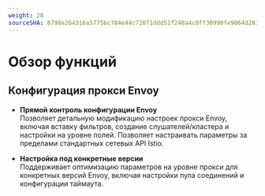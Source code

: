 ```yaml
---
weight: 20
sourceSHA: 8798e264316a5775bc784e44c72071ddd51f248a4c0ff30990fe9064d283a111
---
```


# Обзор функций

## Конфигурация прокси Envoy

- **Прямой контроль конфигурации Envoy**\
  Позволяет детальную модификацию настроек прокси Envoy, включая вставку фильтров, создание слушателей/кластера и настройки на уровне полей. Позволяет настраивать параметры за пределами стандартных сетевых API Istio.

- **Настройка под конкретные версии**\
  Поддерживает оптимизацию параметров на уровне прокси для конкретных версий Envoy, включая настройки пула соединений и конфигурации таймаута.
